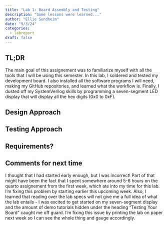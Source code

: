 ```yaml
---
title: "Lab 1: Board Assembly and Testing"
description: "Some lessons were learned..."
author: "Ellie Sundheim"
date: "9/3/24"
categories:
  - labreport
draft: false
---
```

## TL;DR
The main goal of this assignement was to familiarize myself with all the tools that I will be using this semester. In this lab, I soldered and tested my development board. I also installed all the software programs I will need, making my GitHub repositories, and learned what the workflow is. Finally, I dusted off my SystemVerilog skills by programming a seven-segment LED display that will display all the hex digits (0x0 to 0xF).

## Design Approach

## Testing Approach

## Requirements?

## Comments for next time
I thought that I had started early enough, but I was incorrect! Part of that might have been the fact that I spent somewhere around 5-6 hours on the quarto assignement from the first week, which ate into my time for this lab. I'm fixing this problem by starting earlier this upcoming week. 
Also, I learned that reading over the lab specs will not give me a full idea of what the lab entails - I was excited to get started on my seven-segment display and the amount of demo tutorials hidden under the heading "Testing Your Board" caught me off guard. I'm fixing this issue by printing the lab on paper next week so I can see the whole thing and gauge accordingly.